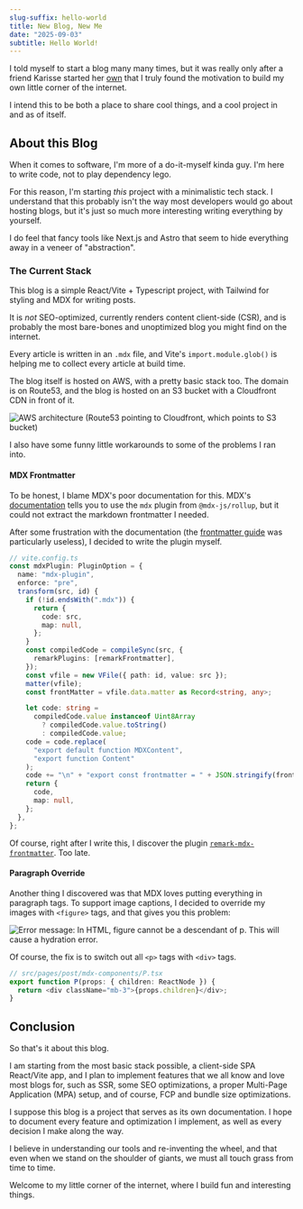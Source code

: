 ```yaml
---
slug-suffix: hello-world
title: New Blog, New Me
date: "2025-09-03"
subtitle: Hello World!
---
```


I told myself to start a blog many many times, but it was really only after a friend Karisse started her [own](https://karissekhoo.dev) that I truly found the motivation to build my own little corner of the internet.

I intend this to be both a place to share cool things, and a cool project in and as of itself.

## About this Blog

When it comes to software, I'm more of a do-it-myself kinda guy. I'm here to write code, not to play dependency lego. 

For this reason, I'm starting _this_ project with a minimalistic tech stack. I understand that this probably isn't the way most developers would go about hosting blogs, but it's just so much more interesting writing everything by yourself. 

I do feel that fancy tools like Next.js and Astro that seem to hide everything away in a veneer of "abstraction".

### The Current Stack

This blog is a simple React/Vite + Typescript project, with Tailwind for styling and MDX for writing posts. 

It is _not_ SEO-optimized, currently renders content client-side (CSR), and is probably the most bare-bones and unoptimized blog you might find on the internet.

Every article is written in an `.mdx` file, and Vite's `import.module.glob()` is helping me to collect every article at build time.

The blog itself is hosted on AWS, with a pretty basic stack too. The domain is on Route53, and the blog is hosted on an S3 bucket with a Cloudfront CDN in front of it.

![AWS architecture (Route53 pointing to Cloudfront, which points to S3 bucket)](aws-architecture.png "Super simple AWS architecture.")

I also have some funny little workarounds to some of the problems I ran into.

#### MDX Frontmatter

To be honest, I blame MDX's poor documentation for this. MDX's [documentation](https://mdxjs.com/docs/getting-started/) tells you to use the `mdx` plugin from `@mdx-js/rollup`, but it could not extract the markdown frontmatter I needed.

After some frustration with the documentation (the [frontmatter guide](https://mdxjs.com/guides/frontmatter) was particularly useless), I decided to write the plugin myself.

```typescript
// vite.config.ts
const mdxPlugin: PluginOption = {
  name: "mdx-plugin",
  enforce: "pre",
  transform(src, id) {
    if (!id.endsWith(".mdx")) {
      return {
        code: src,
        map: null,
      };
    }
    const compiledCode = compileSync(src, {
      remarkPlugins: [remarkFrontmatter],
    });
    const vfile = new VFile({ path: id, value: src });
    matter(vfile);
    const frontMatter = vfile.data.matter as Record<string, any>;

    let code: string =
      compiledCode.value instanceof Uint8Array
        ? compiledCode.value.toString()
        : compiledCode.value;
    code = code.replace(
      "export default function MDXContent",
      "export function Content"
    );
    code += "\n" + "export const frontmatter = " + JSON.stringify(frontMatter);
    return {
      code,
      map: null,
    };
  },
};
```

Of course, right after I write this, I discover the plugin [`remark-mdx-frontmatter`](https://github.com/remcohaszing/remark-mdx-frontmatter). Too late.

#### Paragraph Override

Another thing I discovered was that MDX loves putting everything in paragraph tags. To support image captions, I decided to override my images with `<figure>` tags, and that gives you this problem:

![Error message: In HTML, figure cannot be a descendant of p. This will cause a hydration error.](./figure-p-descendent-error-message.png)

Of course, the fix is to switch out all `<p>` tags with `<div>` tags.

```typescript
// src/pages/post/mdx-components/P.tsx
export function P(props: { children: ReactNode }) {
  return <div className="mb-3">{props.children}</div>;
}
```

## Conclusion

So that's it about this blog.

I am starting from the most basic stack possible, a client-side SPA React/Vite app, and I plan to implement features that we all know and love most blogs for, such as SSR, some SEO optimizations, a proper Multi-Page Application (MPA) setup, and of course, FCP and bundle size optimizations.

I suppose this blog is a project that serves as its own documentation. I hope to document every feature and optimization I implement, as well as every decision I make along the way. 

I believe in understanding our tools and re-inventing the wheel, and that even when we stand on the shoulder of giants, we must all touch grass from time to time.

Welcome to my little corner of the internet, where I build fun and interesting things.

